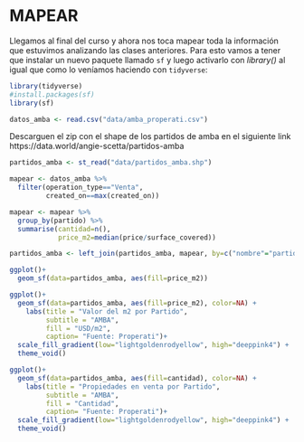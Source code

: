 # MAPEAR

Llegamos al final del curso y ahora nos toca mapear toda la información que estuvimos analizando las clases anteriores. Para esto vamos a tener que instalar un nuevo paquete llamado `sf` y luego activarlo con *library()* al igual que como lo veníamos haciendo con `tidyverse`:

```r
library(tidyverse)
#install.packages(sf)
library(sf)
```

```r
datos_amba <- read.csv("data/amba_properati.csv")
```

Descarguen el zip con el shape de los partidos de amba en el siguiente link https://data.world/angie-scetta/partidos-amba

```r
partidos_amba <- st_read("data/partidos_amba.shp")
```

```r
mapear <- datos_amba %>%
  filter(operation_type=="Venta",
         created_on==max(created_on))

mapear <- mapear %>%
  group_by(partido) %>%
  summarise(cantidad=n(),
            price_m2=median(price/surface_covered))
```

```r
partidos_amba <- left_join(partidos_amba, mapear, by=c("nombre"="partido"))
```
```r
ggplot()+
  geom_sf(data=partidos_amba, aes(fill=price_m2))
```

```r
ggplot()+
  geom_sf(data=partidos_amba, aes(fill=price_m2), color=NA) +
    labs(title = "Valor del m2 por Partido",
         subtitle = "AMBA",
         fill = "USD/m2",
         caption= "Fuente: Properati")+
  scale_fill_gradient(low="lightgoldenrodyellow", high="deeppink4") +
  theme_void()
```

```r
ggplot()+
  geom_sf(data=partidos_amba, aes(fill=cantidad), color=NA) +
    labs(title = "Propiedades en venta por Partido",
         subtitle = "AMBA",
         fill = "Cantidad",
         caption= "Fuente: Properati")+
  scale_fill_gradient(low="lightgoldenrodyellow", high="deeppink4") +
  theme_void()
```